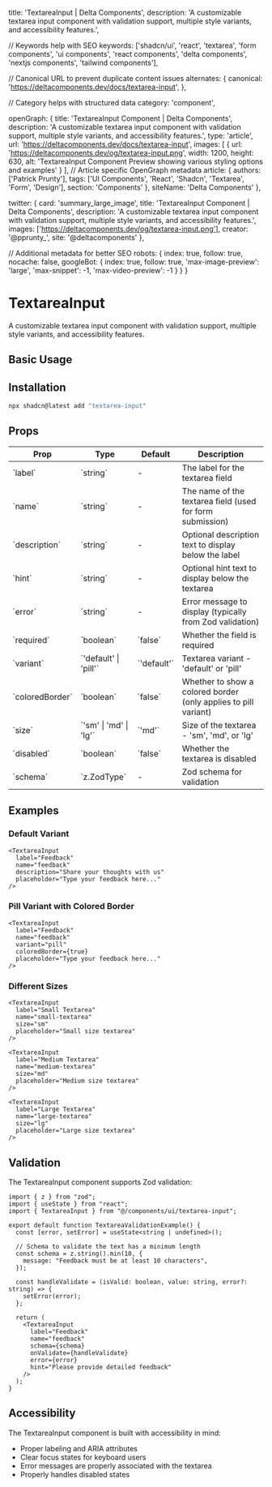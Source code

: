   title: 'TextareaInput | Delta Components',
  description: 'A customizable textarea input component with validation support, multiple style variants, and accessibility features.',

  // Keywords help with SEO
  keywords: ['shadcn/ui', 'react', 'textarea', 'form components', 'ui components', 'react components', 'delta components', 'nextjs components', 'tailwind components'],

  // Canonical URL to prevent duplicate content issues
  alternates: {
    canonical: 'https://deltacomponents.dev/docs/textarea-input',
  },

  // Category helps with structured data
  category: 'component',

  openGraph: {
    title: 'TextareaInput Component | Delta Components',
    description: 'A customizable textarea input component with validation support, multiple style variants, and accessibility features.',
    type: 'article',
    url: 'https://deltacomponents.dev/docs/textarea-input',
    images: [
      {
        url: 'https://deltacomponents.dev/og/textarea-input.png',
        width: 1200,
        height: 630,
        alt: 'TextareaInput Component Preview showing various styling options and examples'
      }
    ],
    // Article specific OpenGraph metadata
    article: {
      authors: ['Patrick Prunty'],
      tags: ['UI Components', 'React', 'Shadcn', 'Textarea', 'Form', 'Design'],
      section: 'Components'
    },
    siteName: 'Delta Components'
  },

  twitter: {
    card: 'summary_large_image',
    title: 'TextareaInput Component | Delta Components',
    description: 'A customizable textarea input component with validation support, multiple style variants, and accessibility features.',
    images: ['https://deltacomponents.dev/og/textarea-input.png'],
    creator: '@pprunty_',
    site: '@deltacomponents'
  },

  // Additional metadata for better SEO
  robots: {
    index: true,
    follow: true,
    nocache: false,
    googleBot: {
      index: true,
      follow: true,
      'max-image-preview': 'large',
      'max-snippet': -1,
      'max-video-preview': -1
    }
  }
}

# TextareaInput

A customizable textarea input component with validation support, multiple style variants, and accessibility features.

## Basic Usage

<ComponentTabs name="textarea-input-basic" />

## Installation

```bash
npx shadcn@latest add "textarea-input"
```

## Props

<div className="my-6 w-full overflow-y-auto">
  <table className="w-full">
    <thead>
      <tr className="m-0 border-t p-0 even:bg-muted">
        <th className="border px-4 py-2 text-left font-bold">Prop</th>
        <th className="border px-4 py-2 text-left font-bold">Type</th>
        <th className="border px-4 py-2 text-left font-bold">Default</th>
        <th className="border px-4 py-2 text-left font-bold">Description</th>
      </tr>
    </thead>
    <tbody>
      <tr className="m-0 border-t p-0 even:bg-muted">
        <td className="border px-4 py-2 text-left">`label`</td>
        <td className="border px-4 py-2 text-left">`string`</td>
        <td className="border px-4 py-2 text-left">-</td>
        <td className="border px-4 py-2 text-left">The label for the textarea field</td>
      </tr>
      <tr className="m-0 border-t p-0 even:bg-muted">
        <td className="border px-4 py-2 text-left">`name`</td>
        <td className="border px-4 py-2 text-left">`string`</td>
        <td className="border px-4 py-2 text-left">-</td>
        <td className="border px-4 py-2 text-left">The name of the textarea field (used for form submission)</td>
      </tr>
      <tr className="m-0 border-t p-0 even:bg-muted">
        <td className="border px-4 py-2 text-left">`description`</td>
        <td className="border px-4 py-2 text-left">`string`</td>
        <td className="border px-4 py-2 text-left">-</td>
        <td className="border px-4 py-2 text-left">Optional description text to display below the label</td>
      </tr>
      <tr className="m-0 border-t p-0 even:bg-muted">
        <td className="border px-4 py-2 text-left">`hint`</td>
        <td className="border px-4 py-2 text-left">`string`</td>
        <td className="border px-4 py-2 text-left">-</td>
        <td className="border px-4 py-2 text-left">Optional hint text to display below the textarea</td>
      </tr>
      <tr className="m-0 border-t p-0 even:bg-muted">
        <td className="border px-4 py-2 text-left">`error`</td>
        <td className="border px-4 py-2 text-left">`string`</td>
        <td className="border px-4 py-2 text-left">-</td>
        <td className="border px-4 py-2 text-left">Error message to display (typically from Zod validation)</td>
      </tr>
      <tr className="m-0 border-t p-0 even:bg-muted">
        <td className="border px-4 py-2 text-left">`required`</td>
        <td className="border px-4 py-2 text-left">`boolean`</td>
        <td className="border px-4 py-2 text-left">`false`</td>
        <td className="border px-4 py-2 text-left">Whether the field is required</td>
      </tr>
      <tr className="m-0 border-t p-0 even:bg-muted">
        <td className="border px-4 py-2 text-left">`variant`</td>
        <td className="border px-4 py-2 text-left">`'default' | 'pill'`</td>
        <td className="border px-4 py-2 text-left">`'default'`</td>
        <td className="border px-4 py-2 text-left">Textarea variant - 'default' or 'pill'</td>
      </tr>
      <tr className="m-0 border-t p-0 even:bg-muted">
        <td className="border px-4 py-2 text-left">`coloredBorder`</td>
        <td className="border px-4 py-2 text-left">`boolean`</td>
        <td className="border px-4 py-2 text-left">`false`</td>
        <td className="border px-4 py-2 text-left">Whether to show a colored border (only applies to pill variant)</td>
      </tr>
      <tr className="m-0 border-t p-0 even:bg-muted">
        <td className="border px-4 py-2 text-left">`size`</td>
        <td className="border px-4 py-2 text-left">`'sm' | 'md' | 'lg'`</td>
        <td className="border px-4 py-2 text-left">`'md'`</td>
        <td className="border px-4 py-2 text-left">Size of the textarea - 'sm', 'md', or 'lg'</td>
      </tr>
      <tr className="m-0 border-t p-0 even:bg-muted">
        <td className="border px-4 py-2 text-left">`disabled`</td>
        <td className="border px-4 py-2 text-left">`boolean`</td>
        <td className="border px-4 py-2 text-left">`false`</td>
        <td className="border px-4 py-2 text-left">Whether the textarea is disabled</td>
      </tr>
      <tr className="m-0 border-t p-0 even:bg-muted">
        <td className="border px-4 py-2 text-left">`schema`</td>
        <td className="border px-4 py-2 text-left">`z.ZodType<string>`</td>
        <td className="border px-4 py-2 text-left">-</td>
        <td className="border px-4 py-2 text-left">Zod schema for validation</td>
      </tr>
    </tbody>
  </table>
</div>

## Examples

### Default Variant

```tsx
<TextareaInput
  label="Feedback"
  name="feedback"
  description="Share your thoughts with us"
  placeholder="Type your feedback here..."
/>
```

### Pill Variant with Colored Border

```tsx
<TextareaInput
  label="Feedback"
  name="feedback"
  variant="pill"
  coloredBorder={true}
  placeholder="Type your feedback here..."
/>
```

### Different Sizes

```tsx
<TextareaInput
  label="Small Textarea"
  name="small-textarea"
  size="sm"
  placeholder="Small size textarea"
/>

<TextareaInput
  label="Medium Textarea"
  name="medium-textarea"
  size="md"
  placeholder="Medium size textarea"
/>

<TextareaInput
  label="Large Textarea"
  name="large-textarea"
  size="lg"
  placeholder="Large size textarea"
/>
```

## Validation

The TextareaInput component supports Zod validation:

```tsx
import { z } from "zod";
import { useState } from "react";
import { TextareaInput } from "@/components/ui/textarea-input";

export default function TextareaValidationExample() {
  const [error, setError] = useState<string | undefined>();
  
  // Schema to validate the text has a minimum length
  const schema = z.string().min(10, {
    message: "Feedback must be at least 10 characters",
  });
  
  const handleValidate = (isValid: boolean, value: string, error?: string) => {
    setError(error);
  };
  
  return (
    <TextareaInput
      label="Feedback"
      name="feedback"
      schema={schema}
      onValidate={handleValidate}
      error={error}
      hint="Please provide detailed feedback"
    />
  );
}
```

## Accessibility

The TextareaInput component is built with accessibility in mind:

- Proper labeling and ARIA attributes
- Clear focus states for keyboard users
- Error messages are properly associated with the textarea
- Properly handles disabled states
